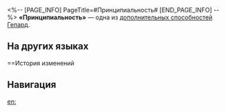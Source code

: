 <%-- [PAGE_INFO]
PageTitle=#Принципиальность#
[END_PAGE_INFO] --%>
{{Навык Инфобокс
|Название         = Принципиальность
|Изображение      = След Принципиальность.png
|Персонаж         = Гепард
|Тип              = Доп. способность
|Возвышение       = 2
|Длительность     = 
|Описание         = Вероятность, что Гепард будет атакован противниками, повышается.
|Свойство1        = 
|Масштабирование1 = 
}}
'''«Принципиальность»''' — одна из [[дополнительная способность|дополнительных способностей]] [[Гепард]].

==На других языках==
{{На других языках
|en   = Integrity
|zhs  = 刚正
|zht  = 剛正
|ja   = {{Rubi|剛直|ごうちょく}}
|ko   = 강직
|es   = Integridad
|fr   = Intégrité
|ru   = Принципиальность
|th   = Integrity
|vi   = Chính Trực
|de   = Integrität
|id   = Integrity
|pt   = Integridade
}}

==История изменений
{{История изменений|3.5}}

==Навигация==
{{Навык Навбокс|Гепард}}

[[en:]]